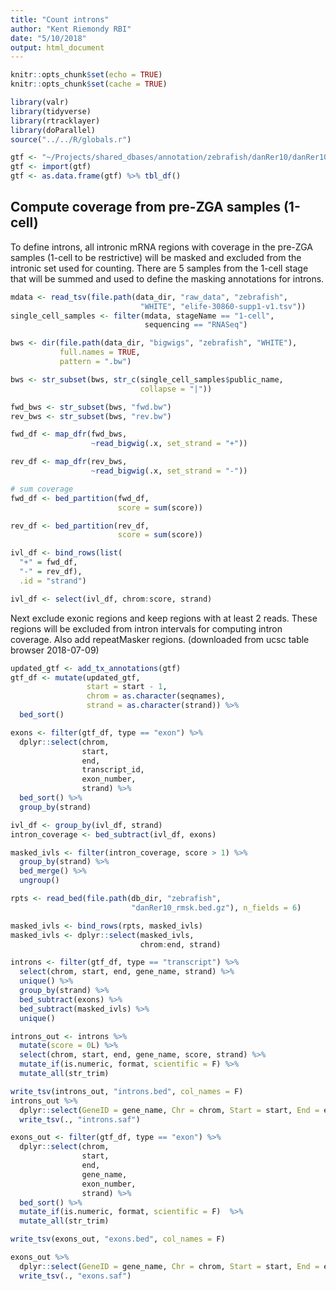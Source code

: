 ```yaml
---
title: "Count introns"
author: "Kent Riemondy RBI"
date: "5/10/2018"
output: html_document
---
```


```r
knitr::opts_chunk$set(echo = TRUE)
knitr::opts_chunk$set(cache = TRUE)
```

```r
library(valr)
library(tidyverse)
library(rtracklayer)
library(doParallel)
source("../../R/globals.r")
```


```r
gtf <- "~/Projects/shared_dbases/annotation/zebrafish/danRer10/danRer10.gtf"
gtf <- import(gtf)
gtf <- as.data.frame(gtf) %>% tbl_df()
```

## Compute coverage from pre-ZGA samples (1-cell)

To define introns, all intronic mRNA regions with coverage in the pre-ZGA samples (1-cell to be restrictive) will be masked and excluded from the intronic set used for counting. There are 5 samples from the 1-cell stage that will be summed and used to define the masking annotations for introns.

```r
mdata <- read_tsv(file.path(data_dir, "raw_data", "zebrafish", 
                             "WHITE", "elife-30860-supp1-v1.tsv"))
single_cell_samples <- filter(mdata, stageName == "1-cell",
                              sequencing == "RNASeq")

bws <- dir(file.path(data_dir, "bigwigs", "zebrafish", "WHITE"), 
           full.names = TRUE, 
           pattern = ".bw")

bws <- str_subset(bws, str_c(single_cell_samples$public_name, 
                             collapse = "|"))

fwd_bws <- str_subset(bws, "fwd.bw")
rev_bws <- str_subset(bws, "rev.bw")

fwd_df <- map_dfr(fwd_bws,
                  ~read_bigwig(.x, set_strand = "+")) 

rev_df <- map_dfr(rev_bws,
                  ~read_bigwig(.x, set_strand = "-")) 

# sum coverage
fwd_df <- bed_partition(fwd_df, 
                        score = sum(score))

rev_df <- bed_partition(rev_df, 
                        score = sum(score))

ivl_df <- bind_rows(list(
  "+" = fwd_df,
  "-" = rev_df), 
  .id = "strand")

ivl_df <- select(ivl_df, chrom:score, strand)
```

Next exclude exonic regions and keep regions with at least 2 reads. These regions will be excluded from intron intervals for computing intron coverage. Also add repeatMasker regions. (downloaded from ucsc table browser 2018-07-09)

```r

updated_gtf <- add_tx_annotations(gtf)
gtf_df <- mutate(updated_gtf,
                 start = start - 1,
                 chrom = as.character(seqnames),
                 strand = as.character(strand)) %>% 
  bed_sort()

exons <- filter(gtf_df, type == "exon") %>%  
  dplyr::select(chrom,
                start, 
                end, 
                transcript_id,
                exon_number,
                strand) %>% 
  bed_sort() %>% 
  group_by(strand)

ivl_df <- group_by(ivl_df, strand)
intron_coverage <- bed_subtract(ivl_df, exons)

masked_ivls <- filter(intron_coverage, score > 1) %>% 
  group_by(strand) %>% 
  bed_merge() %>% 
  ungroup()

rpts <- read_bed(file.path(db_dir, "zebrafish", 
                           "danRer10_rmsk.bed.gz"), n_fields = 6)

masked_ivls <- bind_rows(rpts, masked_ivls)
masked_ivls <- dplyr::select(masked_ivls,
                             chrom:end, strand)

introns <- filter(gtf_df, type == "transcript") %>% 
  select(chrom, start, end, gene_name, strand) %>% 
  unique() %>% 
  group_by(strand) %>% 
  bed_subtract(exons) %>% 
  bed_subtract(masked_ivls) %>% 
  unique()

introns_out <- introns %>% 
  mutate(score = 0L) %>% 
  select(chrom, start, end, gene_name, score, strand) %>% 
  mutate_if(is.numeric, format, scientific = F) %>% 
  mutate_all(str_trim)

write_tsv(introns_out, "introns.bed", col_names = F)
introns_out %>% 
  dplyr::select(GeneID = gene_name, Chr = chrom, Start = start, End = end, Strand = strand) %>% 
  write_tsv(., "introns.saf")

exons_out <- filter(gtf_df, type == "exon") %>%  
  dplyr::select(chrom,
                start, 
                end, 
                gene_name,
                exon_number,
                strand) %>% 
  bed_sort() %>% 
  mutate_if(is.numeric, format, scientific = F)  %>% 
  mutate_all(str_trim)

write_tsv(exons_out, "exons.bed", col_names = F)

exons_out %>% 
  dplyr::select(GeneID = gene_name, Chr = chrom, Start = start, End = end, Strand = strand) %>% 
  write_tsv(., "exons.saf")

```